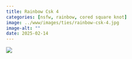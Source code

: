 ```yaml
---
title: Rainbow Csk 4
categories: [nsfw, rainbow, cored square knot]
image: ../www/images/ties/rainbow-csk-4.jpg
image-alt: ""
date: 2025-02-14
---
```



![](../www/images/ties/rainbow-csk-4.jpg)


